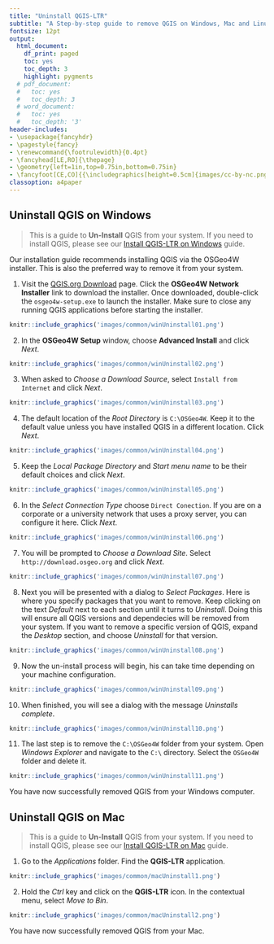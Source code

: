 ```yaml
---
title: "Uninstall QGIS-LTR"
subtitle: "A Step-by-step guide to remove QGIS on Windows, Mac and Linux."
fontsize: 12pt
output:
  html_document:
    df_print: paged
    toc: yes
    toc_depth: 3
    highlight: pygments
  # pdf_document:
  #   toc: yes
  #   toc_depth: 3
  # word_document:
  #   toc: yes
  #   toc_depth: '3'
header-includes:
- \usepackage{fancyhdr}
- \pagestyle{fancy}
- \renewcommand{\footrulewidth}{0.4pt}
- \fancyhead[LE,RO]{\thepage}
- \geometry{left=1in,top=0.75in,bottom=0.75in}
- \fancyfoot[CE,CO]{{\includegraphics[height=0.5cm]{images/cc-by-nc.png}} Ujaval Gandhi http://www.spatialthoughts.com}
classoption: a4paper
---
```


## Uninstall QGIS on Windows

> This is a guide to **Un-Install** QGIS from your system. If you need to install QGIS, please see our [Install QGIS-LTR on Windows](install-qgis-ltr.html#install-qgis-on-windows) guide. 

Our installation guide recommends installing QGIS via the OSGeo4W installer. This is also the preferred way to remove it from your system.

1. Visit the [QGIS.org Download](https://qgis.org/en/site/forusers/download.html) page. Click the **OSGeo4W Network Installer** link to download the installer. Once downloaded, double-click the `osgeo4w-setup.exe` to launch the installer. Make sure to close any running QGIS applications before starting the installer.

```r
knitr::include_graphics('images/common/winUninstall01.png')
```
2. In the **OSGeo4W Setup** window, choose **Advanced Install** and click *Next*. 

```r
knitr::include_graphics('images/common/winUninstall02.png')
```

3. When asked to *Choose a Download Source*, select `Install from Internet` and click *Next*.

```r
knitr::include_graphics('images/common/winUninstall03.png')
```

4. The default location of the *Root Directory* is `C:\OSGeo4W`. Keep it to the default value unless you have installed QGIS in a different location. Click *Next*.

```r
knitr::include_graphics('images/common/winUninstall04.png')
```

5. Keep the *Local Package Directory* and *Start menu name* to be their default choices and click *Next*. 

```r
knitr::include_graphics('images/common/winUninstall05.png')
```

6. In the *Select Connection Type* choose `Direct Conection`. If you are on a corporate or a university network that uses a proxy server, you can configure it here. Click *Next*.

```r
knitr::include_graphics('images/common/winUninstall06.png')
```

7. You will be prompted to *Choose a Download Site*. Select `http://download.osgeo.org` and click *Next*. 

```r
knitr::include_graphics('images/common/winUninstall07.png')
```

8. Next you will be presented with a dialog to *Select Packages*. Here is where you specify packages that you want to remove. Keep clicking on the text *Default* next to each section until it turns to *Uninstall*. Doing this will ensure all QGIS versions and dependecies will be removed from your system. If you want to remove a specific version of QGIS, expand the *Desktop* section, and choose *Uninstall* for that version.

```r
knitr::include_graphics('images/common/winUninstall08.png')
```

9. Now the un-install process will begin, his can take time depending on your machine configuration. 

```r
knitr::include_graphics('images/common/winUninstall09.png')
```

10. When finished, you will see a dialog with the message *Uninstalls complete*.

```r
knitr::include_graphics('images/common/winUninstall10.png')
```

11. The last step is to remove the `C:\OSGeo4W` folder from your system. Open *Windows Explorer* and navigate to the `C:\` directory. Select the `OSGeo4W` folder and delete it.

```r
knitr::include_graphics('images/common/winUninstall11.png')
```

You have now successfully removed QGIS from your Windows computer.

## Uninstall QGIS on Mac

> This is a guide to **Un-Install** QGIS from your system. If you need to install QGIS, please see our [Install QGIS-LTR on Mac](install-qgis-ltr.html#install-qgis-on-mac) guide. 

1. Go to the *Applications* folder. Find the **QGIS-LTR** application.

```r
knitr::include_graphics('images/common/macUninstall1.png')
```

2. Hold the *Ctrl* key and click on the **QGIS-LTR** icon. In the contextual menu, select *Move to Bin*. 

```r
knitr::include_graphics('images/common/macUninstall2.png')
```

You have now successfully removed QGIS from your Mac.

